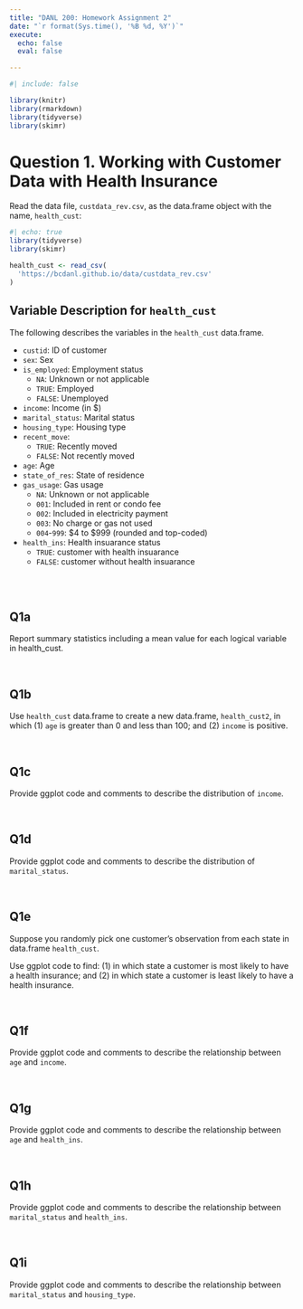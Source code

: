 ```yaml
---
title: "DANL 200: Homework Assignment 2"
date: "`r format(Sys.time(), '%B %d, %Y')`"
execute: 
  echo: false
  eval: false

---
```

```r
#| include: false

library(knitr)
library(rmarkdown)
library(tidyverse)
library(skimr)
```

# Question 1. Working with Customer Data with Health Insurance

Read the data file, `custdata_rev.csv`, as the data.frame object with the name, `health_cust`:

```r
#| echo: true
library(tidyverse)
library(skimr)

health_cust <- read_csv(
  'https://bcdanl.github.io/data/custdata_rev.csv'
)
```



## Variable Description for `health_cust`

The following describes the variables  in the `health_cust` data.frame.

- `custid`: ID of customer
- `sex`: Sex
- `is_employed`: Employment status
  - `NA`: Unknown or not applicable
  - `TRUE`: Employed
  - `FALSE`: Unemployed
- `income`: Income (in $)
- `marital_status`: Marital status
- `housing_type`: Housing type
- `recent_move`: 
  - `TRUE`: Recently moved
  - `FALSE`: Not recently moved
- `age`: Age
- `state_of_res`: State of residence
- `gas_usage`: Gas usage
  - `NA`: Unknown or not applicable
  - `001`: Included in rent or condo fee
  - `002`: Included in electricity payment
  - `003`: No charge or gas not used
  - `004`-`999`: $4 to $999 (rounded and top-coded)
- `health_ins`: Health insuarance status
  - `TRUE`: customer with health insuarance 
  - `FALSE`: customer without health insuarance 

<br><br>

## Q1a 
Report summary statistics including a mean value 
for each logical variable in health_cust.

<br>





## Q1b 
Use `health_cust` data.frame to create a new data.frame, `health_cust2`, in which 
(1) `age` is greater than 0 and less than 100; and
(2) `income` is positive.

<br>





## Q1c 
Provide ggplot code and comments to describe 
the distribution of `income`.

<br>





## Q1d 
Provide ggplot code and comments to describe 
the distribution of `marital_status`.

<br>





## Q1e 
Suppose you randomly pick one customer's observation 
from each state in data.frame `health_cust`.

Use ggplot code to find:
(1) in which state a customer is most likely to have a health insurance; and
(2) in which state a customer is least likely to have a health insurance.

<br>





## Q1f 
Provide ggplot code and comments to describe 
the relationship between `age` and `income`.

<br>





## Q1g 
Provide ggplot code and comments to describe 
the relationship between `age` and `health_ins`.

<br>





## Q1h 
Provide ggplot code and comments to describe 
the relationship between `marital_status` and `health_ins`.

<br>





## Q1i 
Provide ggplot code and comments to describe 
the relationship between `marital_status` and `housing_type`.

<br>



